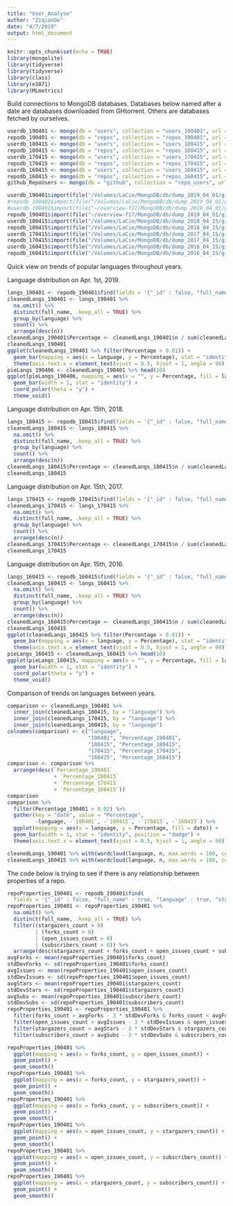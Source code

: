 ```yaml
---
title: "User_Analyse"
author: "ZiqianGe"
date: "4/7/2019"
output: html_document
---
```


```r
knitr::opts_chunk$set(echo = TRUE)
library(mongolite)
library(tidyverse)
library(tidyverse)
library(class)
library(e1071)
library(MLmetrics)
```

Build connections to MongoDB databases.
Databases below named after a date are databases downloaded from GHtorrent.
Others are databases fetched by ourselves.
```r
userdb_190401 <- mongo(db = "users", collection = "users_190401", url = "mongodb://127.0.0.1:27017")
repodb_190401 <- mongo(db = "repos", collection = "repos_190401", url = "mongodb://127.0.0.1:27017")
userdb_180415 <- mongo(db = "users", collection = "users_180415", url = "mongodb://127.0.0.1:27017")
repodb_180415 <- mongo(db = "repos", collection = "repos_180415", url = "mongodb://127.0.0.1:27017")
userdb_170415 <- mongo(db = "users", collection = "users_170415", url = "mongodb://127.0.0.1:27017")
repodb_170415 <- mongo(db = "repos", collection = "repos_170415", url = "mongodb://127.0.0.1:27017")
userdb_160415 <- mongo(db = "users", collection = "users_160415", url = "mongodb://127.0.0.1:27017")
repodb_160415 <- mongo(db = "repos", collection = "repos_160415", url = "mongodb://127.0.0.1:27017")
github_RepoUsers <- mongo(db = "github", collection = "repo_users", url = "mongodb://127.0.0.1:27017")
```
```r
userdb_190401$import(file("/Volumes/LaCie/MongoDB/db/dump_2019_04_01/github/users.bson"), bson = TRUE)
#repodb_190401$import(file("/Volumes/LaCie/MongoDB/db/dump_2019_04_01/github/repos.bson"), bson = TRUE)
#userdb_190401$import(file("~/overview-f17/MongoDB/db/dump_2019_04_01/github/users.bson"), bson = TRUE)
repodb_190401$import(file("~/overview-f17/MongoDB/db/dump_2019_04_01/github/repos.bson"), bson = TRUE)
userdb_180415$import(file("/Volumes/LaCie/MongoDB/db/dump_2018_04_15/github/users.bson"), bson = TRUE)
repodb_180415$import(file("/Volumes/LaCie/MongoDB/db/dump_2018_04_15/github/repos.bson"), bson = TRUE)
userdb_170415$import(file("/Volumes/LaCie/MongoDB/db/dump_2017_04_15/github/users.bson"), bson = TRUE)
repodb_170415$import(file("/Volumes/LaCie/MongoDB/db/dump_2017_04_15/github/repos.bson"), bson = TRUE)
userdb_160415$import(file("/Volumes/LaCie/MongoDB/db/dump_2016_04_15/github/users.bson"), bson = TRUE)
repodb_160415$import(file("/Volumes/LaCie/MongoDB/db/dump_2016_04_15/github/repos.bson"), bson = TRUE)
```

Quick view on trends of popular languages throughout years.

Language distribution on Apr. 1st, 2019.
```r
langs_190401 <- repodb_190401$find(fields = '{"_id" : false, "full_name" : true, "language" : true}')
cleanedLangs_190401 <- langs_190401 %>%
  na.omit() %>%
  distinct(full_name, .keep_all = TRUE) %>%
  group_by(language) %>%
  count() %>%
  arrange(desc(n))
cleanedLangs_190401$Percentage <- cleanedLangs_190401$n / sum(cleanedLangs_190401$n)
cleanedLangs_190401
ggplot(cleanedLangs_190401 %>% filter(Percentage > 0.01)) +
  geom_bar(mapping = aes(x = language, y = Percentage), stat = "identity") +
  theme(axis.text.x = element_text(vjust = 0.5, hjust = 1, angle = 90))
pieLangs_190406 <- cleanedLangs_190401 %>% head(10)
ggplot(pieLangs_190406, mapping = aes(x = "", y = Percentage, fill = language)) +
  geom_bar(width = 1, stat = "identity") +
  coord_polar(theta = "y") +
  theme_void()
```

Language distribution on Apr. 15th, 2018.
```r
langs_180415 <- repodb_180415$find(fields = '{"_id" : false, "full_name" : true, "language" : true}')
cleanedLangs_180415 <- langs_180415 %>%
  na.omit() %>%
  distinct(full_name, .keep_all = TRUE) %>%
  group_by(language) %>%
  count() %>%
  arrange(desc(n))
cleanedLangs_180415$Percentage <- cleanedLangs_180415$n / sum(cleanedLangs_180415$n)
cleanedLangs_180415
```

Language distribution on Apr. 15th, 2017.
```r
langs_170415 <- repodb_170415$find(fields = '{"_id" : false, "full_name" : true, "language" : true}')
cleanedLangs_170415 <- langs_170415 %>%
  na.omit() %>%
  distinct(full_name, .keep_all = TRUE) %>%
  group_by(language) %>%
  count() %>%
  arrange(desc(n))
cleanedLangs_170415$Percentage <- cleanedLangs_170415$n / sum(cleanedLangs_170415$n)
cleanedLangs_170415
```

Language distribution on Apr. 15th, 2016.
```r
langs_160415 <- repodb_160415$find(fields = '{"_id" : false, "full_name" : true, "language" : true}')
cleanedLangs_160415 <- langs_160415 %>%
  na.omit() %>%
  distinct(full_name, .keep_all = TRUE) %>%
  group_by(language) %>%
  count() %>%
  arrange(desc(n))
cleanedLangs_160415$Percentage <- cleanedLangs_160415$n / sum(cleanedLangs_160415$n)
cleanedLangs_160415
ggplot(cleanedLangs_160415 %>% filter(Percentage > 0.01)) +
  geom_bar(mapping = aes(x = language, y = Percentage), stat = "identity") +
  theme(axis.text.x = element_text(vjust = 0.5, hjust = 1, angle = 90))
pieLangs_160415 <- cleanedLangs_160415 %>% head(10)
ggplot(pieLangs_160415, mapping = aes(x = "", y = Percentage, fill = language)) +
  geom_bar(width = 1, stat = "identity") +
  coord_polar(theta = "y") +
  theme_void()
```

Comparison of trends on languages between years.
```r
comparison <- cleanedLangs_190401 %>%
  inner_join(cleanedLangs_180415, by = "language") %>%
  inner_join(cleanedLangs_170415, by = "language") %>%
  inner_join(cleanedLangs_160415, by = "language")
colnames(comparison) <- c("language",
                          "190401", "Percentage_190401",
                          "180415", "Percentage_180415",
                          "170415", "Percentage_170415",
                          "160415", "Percentage_160415")
comparison <- comparison %>%
  arrange(desc(`Percentage_190401`
               + `Percentage_180415`
               + `Percentage_170415`
               + `Percentage_160415`))
comparison
comparison %>%
  filter(Percentage_190401 > 0.02) %>%
  gather(key = "date", value = "Percentage",
         -language, -`190401`, -`180415`, -`170415`, -`160415`) %>%
  ggplot(mapping = aes(x = language, y = Percentage, fill = date)) +
  geom_bar(width = 1, stat = "identity", position = "dodge") +
  theme(axis.text.x = element_text(vjust = 0.5, hjust = 1, angle = 90))
```

```r
cleanedLangs_190401 %>% with(wordcloud(language, n, max.words = 100, colors=brewer.pal(8, "Dark2")))
cleanedLangs_160415 %>% with(wordcloud(language, n, max.words = 100, colors=brewer.pal(8, "Dark2")))
```

The code below is trying to see if there is any relationship between properties of a repo.
```r
repoProperties_190401 <- repodb_190401$find(
  fields = '{"_id" : false, "full_name" : true, "language" : true, "stargazers_count" : true, "forks_count" : true, "open_issues_count" : true, "subscribers_count" : true}')
repoProperties_190401 <- repoProperties_190401 %>%
  na.omit() %>%
  distinct(full_name, .keep_all = TRUE) %>%
  filter((stargazers_count > 0)
         | (forks_count > 0)
         | (open_issues_count > 0)
         | (subscribers_count > 0)) %>%
  arrange(desc(stargazers_count + forks_count + open_issues_count + subscribers_count))
avgForks <- mean(repoProperties_190401$forks_count)
stdDevForks <- sd(repoProperties_190401$forks_count)
avgIssues <- mean(repoProperties_190401$open_issues_count)
stdDevIssues <- sd(repoProperties_190401$open_issues_count)
avgStars <- mean(repoProperties_190401$stargazers_count)
stdDevStars <- sd(repoProperties_190401$stargazers_count)
avgSubs <- mean(repoProperties_190401$subscribers_count)
stdDevSubs <- sd(repoProperties_190401$subscribers_count)
repoProperties_190401 <- repoProperties_190401 %>%
  filter(forks_count > avgForks - 3 * stdDevForks & forks_count < avgForks + 3 * stdDevForks) %>%
  filter(open_issues_count > avgIssues - 3 * stdDevIssues & open_issues_count < avgIssues + 3 * stdDevIssues) %>%
  filter(stargazers_count > avgStars - 3 * stdDevStars & stargazers_count < avgStars + 3 * stdDevStars) %>%
  filter(subscribers_count > avgSubs - 3 * stdDevSubs & subscribers_count < avgSubs + 3 * stdDevSubs)

repoProperties_190401 %>% 
  ggplot(mapping = aes(x = forks_count, y = open_issues_count)) +
  geom_point() +
  geom_smooth()
repoProperties_190401 %>% 
  ggplot(mapping = aes(x = forks_count, y = stargazers_count)) +
  geom_point() +
  geom_smooth()
repoProperties_190401 %>% 
  ggplot(mapping = aes(x = forks_count, y = subscribers_count)) +
  geom_point() +
  geom_smooth()
repoProperties_190401 %>% 
  ggplot(mapping = aes(x = open_issues_count, y = stargazers_count)) +
  geom_point() +
  geom_smooth()
repoProperties_190401 %>% 
  ggplot(mapping = aes(x = open_issues_count, y = subscribers_count)) +
  geom_point() +
  geom_smooth()
repoProperties_190401 %>% 
  ggplot(mapping = aes(x = stargazers_count, y = subscribers_count)) +
  geom_point() +
  geom_smooth()
```

